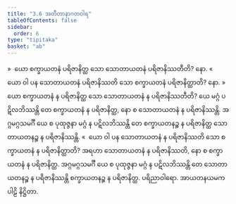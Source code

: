 ```yaml
---
title: "3.6 အတီတာနာဂတဝါရ"
tableOfContents: false
sidebar:
  order: 6
type: "tipitaka"
basket: "ab"
---
```



<DynamicBreadcrumb />

<Division number="254">

<Paragraph number="1934">
»  ယော စက္ခာယတနံ ပရိဇာနိတ္ထ သော သောတာယတနံ ပရိဇာနိဿတီတိ? နော.
</Paragraph>

<Paragraph number="1935">
«  ယော ဝါ ပန သောတာယတနံ ပရိဇာနိဿတိ သော စက္ခာယတနံ ပရိဇာနိတ္ထာတိ? နော.
</Paragraph>

<Paragraph number="1936">
»  ယော စက္ခာယတနံ န ပရိဇာနိတ္ထ သော သောတာယတနံ န ပရိဇာနိဿတီတိ?
</Paragraph>

<Paragraph number="1937">
ယေ မဂ္ဂံ ပဋိလဘိဿန္တိ တေ စက္ခာယတနံ န ပရိဇာနိတ္ထ, နော စ သောတာယတနံ န ပရိဇာနိဿန္တိ. အဂ္ဂမဂ္ဂသမင်္ဂီ ယေ စ ပုထုဇ္ဇနာ မဂ္ဂံ န ပဋိလဘိဿန္တိ တေ စက္ခာယတနဉ္စ န ပရိဇာနိတ္ထ သောတာယတနဉ္စ န ပရိဇာနိဿန္တိ.
</Paragraph>

<Paragraph number="1938">
«  ယော ဝါ ပန သောတာယတနံ န ပရိဇာနိဿတိ သော စက္ခာယတနံ န ပရိဇာနိတ္ထာတိ?
</Paragraph>

<Paragraph number="1939">
အရဟာ သောတာယတနံ န ပရိဇာနိဿတိ, နော စ စက္ခာယတနံ န ပရိဇာနိတ္ထ. အဂ္ဂမဂ္ဂသမင်္ဂီ ယေ စ ပုထုဇ္ဇနာ မဂ္ဂံ န ပဋိလဘိဿန္တိ တေ သောတာယတနဉ္စ န ပရိဇာနိဿန္တိ စက္ခာယတနဉ္စ န ပရိဇာနိတ္ထ.

</Paragraph>
</Division>

<Paragraph number="1940" type="center">
ပရိညာဝါရော.



</Paragraph>

<Paragraph number="1941" type="center">
အာယတနယမကပါဠိ နိဋ္ဌိတာ.
</Paragraph>